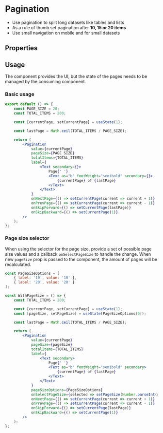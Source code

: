 
<Meta of={PaginationStories} />

# Pagination

-   Use pagination to split long datasets like tables and lists
-   As a rule of thumb set pagination after **10, 15 or 20 items**
-   Use small navigation on mobile and for small datasets

<Primary />

## Properties

<ArgTypes of={PaginationStories} />

## Usage

The component provides the UI, but the state of the pages needs to be managed by the consuming component.

### Basic usage

<NormalPagination />

```jsx
export default () => {
    const PAGE_SIZE = 20;
    const TOTAL_ITEMS = 200;

    const [currentPage, setCurrentPage] = useState(1);

    const lastPage = Math.ceil(TOTAL_ITEMS / PAGE_SIZE);

    return (
        <Pagination
            value={currentPage}
            pageSize={PAGE_SIZE}
            totalItems={TOTAL_ITEMS}
            label={
                <Text secondary={}>
                    Page{' '}
                    <Text as="b" fontWeight="semibold" secondary={}>
                        {currentPage} of {lastPage}
                    </Text>
                </Text>
            }
            onNextPage={() => setCurrentPage(current => current + 1)}
            onPrevPage={() => setCurrentPage(current => current - 1)}
            onSkipForward={() => setCurrentPage(lastPage)}
            onSkipBackward={() => setCurrentPage(1)}
        />
    );
};
```

### Page size selector

When using the selector for the page size, provide a set of possible page size values and a callback `onSelectPageSize` to handle the change.
When new `pageSize` prop is passed to the component, the amount of pages will be recalculated.

<PaginationWithPageSize />

```jsx
const PageSizeOptions = [
    { label: '10', value: '10' },
    { label: '20', value: '20' }
];

const WithPageSize = () => {
    const TOTAL_ITEMS = 200;

    const [currentPage, setCurrentPage] = useState(1);
    const [pageSize, setPageSize] = useState(PageSizeOptions[0]);

    const lastPage = Math.ceil(TOTAL_ITEMS / PAGE_SIZE);

    return (
        <Pagination
            value={currentPage}
            pageSize={pageSize}
            totalItems={TOTAL_ITEMS}
            label={
                <Text secondary>
                    Page{' '}
                    <Text as="b" fontWeight="semibold" secondary>
                        {currentPage} of {lastPage}
                    </Text>
                </Text>
            }
            pageSizeOptions={PageSizeOptions}
            onSelectPageSize={selected => setPageSize(Number.parseInt(selected.value, 10))}
            onNextPage={() => setCurrentPage(current => current + 1)}
            onPrevPage={() => setCurrentPage(current => current - 1)}
            onSkipForward={() => setCurrentPage(lastPage)}
            onSkipBackward={() => setCurrentPage(1)}
        />
    );
};
```

<Stories includePrimary={false} />
